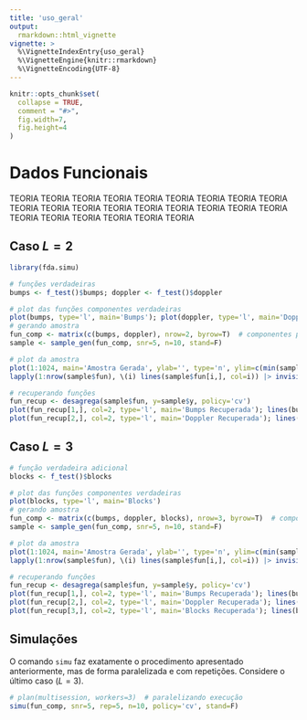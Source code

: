 ```yaml
---
title: 'uso_geral'
output:
  rmarkdown::html_vignette
vignette: >
  %\VignetteIndexEntry{uso_geral}
  %\VignetteEngine{knitr::rmarkdown}
  %\VignetteEncoding{UTF-8}
---
```


```r
knitr::opts_chunk$set(
  collapse = TRUE,
  comment = "#>",
  fig.width=7,
  fig.height=4
)
```

# Dados Funcionais
TEORIA TEORIA TEORIA TEORIA TEORIA TEORIA TEORIA TEORIA TEORIA TEORIA TEORIA TEORIA TEORIA TEORIA TEORIA TEORIA TEORIA TEORIA TEORIA TEORIA TEORIA TEORIA TEORIA TEORIA

## Caso $L=2$
```r
library(fda.simu)

# funções verdadeiras
bumps <- f_test()$bumps; doppler <- f_test()$doppler

# plot das funções componentes verdadeiras
plot(bumps, type='l', main='Bumps'); plot(doppler, type='l', main='Doppler')
# gerando amostra
fun_comp <- matrix(c(bumps, doppler), nrow=2, byrow=T)  # componentes precisam ser uma matriz
sample <- sample_gen(fun_comp, snr=5, n=10, stand=F)

# plot da amostra
plot(1:1024, main='Amostra Gerada', ylab='', type='n', ylim=c(min(sample$fun), max(sample$fun)))
lapply(1:nrow(sample$fun), \(i) lines(sample$fun[i,], col=i)) |> invisible()
```

```r
# recuperando funções
fun_recup <- desagrega(sample$fun, y=sample$y, policy='cv')
plot(fun_recup[1,], col=2, type='l', main='Bumps Recuperada'); lines(bumps)
plot(fun_recup[2,], col=2, type='l', main='Doppler Recuperada'); lines(doppler)
```


## Caso $L=3$
```r
# função verdadeira adicional
blocks <- f_test()$blocks

# plot das funções componentes verdadeiras
plot(blocks, type='l', main='Blocks')
# gerando amostra
fun_comp <- matrix(c(bumps, doppler, blocks), nrow=3, byrow=T)  # componentes precisam ser uma matriz
sample <- sample_gen(fun_comp, snr=5, n=10, stand=F)

# plot da amostra
plot(1:1024, main='Amostra Gerada', ylab='', type='n', ylim=c(min(sample$fun), max(sample$fun)))
lapply(1:nrow(sample$fun), \(i) lines(sample$fun[i,], col=i)) |> invisible()
```

```r
# recuperando funções
fun_recup <- desagrega(sample$fun, y=sample$y, policy='cv')
plot(fun_recup[1,], col=2, type='l', main='Bumps Recuperada'); lines(bumps)
plot(fun_recup[2,], col=2, type='l', main='Doppler Recuperada'); lines(doppler)
plot(fun_recup[3,], col=2, type='l', main='Blocks Recuperada'); lines(blocks)
```


## Simulações
O comando `simu` faz exatamente o procedimento apresentado anteriormente, mas de forma paralelizada e com repetições. Considere o último caso $(L=3)$.

```r
# plan(multisession, workers=3)  # paralelizando execução
simu(fun_comp, snr=5, rep=5, n=10, policy='cv', stand=F)
```

